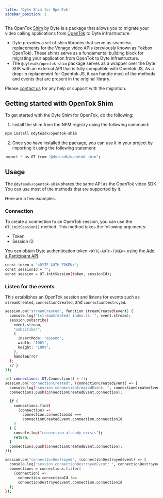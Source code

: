 ```yaml
---
title: 'Dyte Shim for OpenTok'
sidebar_position: 1
---
```


The OpenTok [Shim](<https://en.wikipedia.org/wiki/Shim_(computing)>) by Dyte is a package that allows you to migrate your video calling applications from [OpenTok](https://tokbox.com/developer/) to Dyte infrastructure.

- Dyte provides a set of shim libraries that serve as seamless replacements for the Vonage video APIs (previously known as Tokbox OpenTok). These shims serve as a fundamental building block for migrating your application from OpenTok to Dyte infrastructure.
- The `@dytesdk/opentok-shim` package serves as a wrapper over the Dyte SDK with an external API that is fully compatible with Opentok JS. As a drop-in replacement for Opentok JS, it can handle most of the methods and events that are present in the original library.

Please [contact us](https://dyte.io/contact) for any help or support with the migration.

## Getting started with OpenTok Shim

To get started with the Dyte Shim for OpenTok, do the following:

1. Install the shim from the NPM registry using the following command:

```bash npm
npm install @dytesdk/opentok-shim
```

2. Once you have installed the package, you can use it in your project by importing it using the following statement:

```bash
import * as OT from "@dytesdk/opentok-shim";
```

## Usage

The `@dytesdk/opentok-shim` shares the same API as the OpenTok video SDK. You can use most of the methods that are supported by it.

Here are a few examples.

### Connection

To create a connection to an OpenTok session, you can use the `OT.initSession()` method. This method takes the following arguments:

- Token
- Session ID

You can obtain Dyte authentication token `<DYTE-AUTH-TOKEN>` using the [Add a Participant API](/api#/operations/add_participant).

```bash
const token = "<DYTE-AUTH-TOKEN>";
const sessionId = "";
const session = OT.initSession(token, sessionId);
```

### Listen for the events

This establishes an OpenTok session and listens for events such as `streamCreated`, `connectionCreated`, and `connectionDestroyed`.

```bash
session.on("streamCreated", function streamCreated(event) {
  console.log("[streamCreated] index.ts: ", event.stream);
  session.subscribe(
    event.stream,
    "subscriber",
    {
      insertMode: "append",
      width: "100%",
      height: "100%",
    },
    handleError
  );
  // }
});

let connections: OT.Connection[] = [];
session.on("connectionCreated", (connectionCreatedEvent) => {
  console.log("session connectionCreatedEvent: ", connectionCreatedEvent);
  connections.push(connectionCreatedEvent.connection);

  if (
    connections.find(
      (connection) =>
        connection.connectionId ===
        connectionCreatedEvent.connection.connectionId
    )
  ) {
    console.log("connection already exists");
    return;
  }
  connections.push(connectionCreatedEvent.connection);
});

session.on("connectionDestroyed", (connectionDestroyedEvent) => {
  console.log("session connectionDestroyedEvent: ", connectionDestroyedEvent);
  connections = connections.filter(
    (connection) =>
      connection.connectionId !==
      connectionDestroyedEvent.connection.connectionId
  );
});

```
